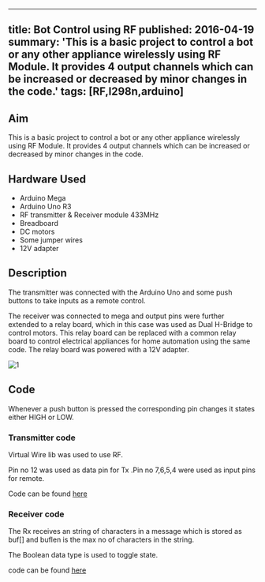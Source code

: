 <!-- ---
title: Bot Control using RF
tags: [RF,l298n,arduino]
layout: article
mode: normal
type: article
sharing: true
author: Rajat Bansal
show_author_profile: true
show_title: true
full_width: false
header: true
cover: /assets/images/blog/thumbnails/Bot Control using RF.png
--- -->

---
title: Bot Control using RF
published: 2016-04-19
summary: 'This is a basic project to control a bot or any other appliance wirelessly using RF Module. It provides 4 output channels which can be increased or decreased by minor changes in the code.'
tags: [RF,l298n,arduino]
---

## Aim
This is a basic project to control a bot or any other appliance wirelessly using RF Module. It provides 4 output channels which can be increased or decreased by minor changes in the code.

<!--more-->
## Hardware Used
- Arduino Mega
- Arduino Uno R3
- RF transmitter & Receiver module 433MHz
- Breadboard
- DC motors
- Some jumper wires
- 12V adapter

 
## Description
The transmitter was connected with the Arduino Uno and some push buttons to take inputs as a remote control.

The receiver was connected to mega and output pins were further extended to a relay board, which in this case was used as Dual H-Bridge to control motors. This relay board can be replaced with a common relay board to control electrical appliances for home automation using the same code. The relay board was powered with a 12V adapter.

<Image
  src='/static/images/blog/thumbnails/Bot Control using RF.png'
  alt='1'
  width='auto'
  height='auto'
/>
## Code
Whenever a push button is pressed the corresponding pin changes it states either HIGH or LOW.

### Transmitter code
Virtual Wire lib was used to use RF.

Pin no 12 was used as data pin for Tx .Pin no 7,6,5,4 were used as input pins for remote.

Code can be found [here](https://github.com/rajatbansal427/RF-bot-controll-Room-automation/blob/master/transmitter_ro_aut.ino) 

### Receiver code
The Rx receives an string of characters in a message which is stored as buf[] and buflen is the max no of characters in the string.

The Boolean data type is used to toggle state.

code can be found [here](https://github.com/rajatbansal427/RF-bot-controll-Room-automation/blob/master/Receiver_ro_au.ino)
 

<EmbedItem url='https://www.youtube.com/embed/P7Eq_2rZxt0' />

